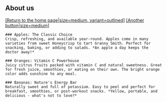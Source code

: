 <Section>

  # About us

  [[Return to the home page|size=medium, variant=outlined]](/)
  [[Another button|size=medium]](/)

  <FeaturesGrid variant="highlighted">

    ### Apples: The Classic Choice
    Crisp, refreshing, and available year-round. Apples come in many varieties from sweet Honeycrisp to tart Granny Smith. Perfect for snacking, baking, or adding to salads. *An apple a day keeps the doctor away!*

    ### Oranges: Vitamin C Powerhouse
    Juicy citrus fruits packed with vitamin C and natural sweetness. Great for fresh juice, smoothies, or eating on their own. The bright orange color adds sunshine to any meal.

    ### Bananas: Nature's Energy Bar
    Naturally sweet and full of potassium. Easy to peel and perfect for breakfast, smoothies, or post-workout snacks. *Yellow, portable, and delicious - what's not to love?*

  </FeaturesGrid>

</Section>
